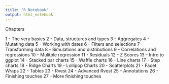 ```yaml
---
title: "R Notebook"
output: html_notebook
---
```


Chapters

1 - The very basics
2 - Data, structures and types
3 - Aggregates
4 - Mutating data
5 - Working with dates
6 - Filters and selections
7 - Transforming data
8 - Simulations and distributions
9 - Correlations and regressions
10 - Mulitple regression
11 - Residuals
12 - Z Scores
13 - Intro to ggplot
14 - Stacked bar charts
15 - Waffle charts
16 - Line charts
17 - Step charts
18 - Ridge Charts
19 - Lollipop Charts
20 - Scatterplots
21 - Facet Wraps
22 - Tables
23 - Rvest
24 - Advanced Rvest
25 - Annotations
26 - Finishing touches
27 - More finishing touches
